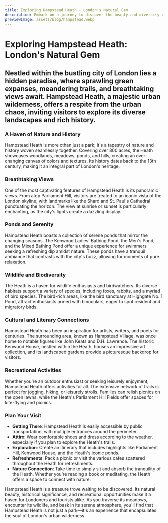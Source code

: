 ```yaml
---
title: Exploring Hampstead Heath - London's Natural Gem
description: Embark on a journey to discover the beauty and diversity of Hampstead Heath, a sprawling urban oasis in the heart of London.
previewImage: assets/blog/hampstead.webp
---
```


# Exploring Hampstead Heath: London's Natural Gem

## Nestled within the bustling city of London lies a hidden paradise, where sprawling green expanses, meandering trails, and breathtaking views await. Hampstead Heath, a majestic urban wilderness, offers a respite from the urban chaos, inviting visitors to explore its diverse landscapes and rich history.

<Date date="Tuesday 15 August 2023"/>
<ArticleHero src="assets/hampstead_heath_header.jpg" alt="Hampstead Heath Landscape"/>

### A Haven of Nature and History

Hampstead Heath is more cthan just a park; it's a tapestry of nature and history woven seamlessly together. Covering over 800 acres, the Heath showcases woodlands, meadows, ponds, and hills, creating an ever-changing canvas of colors and textures. Its history dates back to the 13th century, making it an integral part of London's heritage.

### Breathtaking Views

One of the most captivating features of Hampstead Heath is its panoramic views. From atop Parliament Hill, visitors are treated to an iconic vista of the London skyline, with landmarks like the Shard and St. Paul's Cathedral punctuating the horizon. The view at sunrise or sunset is particularly enchanting, as the city's lights create a dazzling display.

### Ponds and Serenity

Hampstead Heath boasts a collection of serene ponds that mirror the changing seasons. The Kenwood Ladies' Bathing Pond, the Men's Pond, and the Mixed Bathing Pond offer a unique experience for swimmers seeking a refreshing dip amidst nature. These ponds have a tranquil ambiance that contrasts with the city's buzz, allowing for moments of pure relaxation.

### Wildlife and Biodiversity

The Heath is a haven for wildlife enthusiasts and birdwatchers. Its diverse habitats support a variety of species, including foxes, rabbits, and a myriad of bird species. The bird-rich areas, like the bird sanctuary at Highgate No. 1 Pond, attract enthusiasts armed with binoculars, eager to spot resident and migratory birds.

### Cultural and Literary Connections

Hampstead Heath has been an inspiration for artists, writers, and poets for centuries. The surrounding area, known as Hampstead Village, was once home to notable figures like John Keats and D.H. Lawrence. The historic Kenwood House, nestled within the Heath, houses an impressive art collection, and its landscaped gardens provide a picturesque backdrop for visitors.

### Recreational Activities

Whether you're an outdoor enthusiast or seeking leisurely enjoyment, Hampstead Heath offers activities for all. The extensive network of trails is perfect for jogging, hiking, or leisurely strolls. Families can relish picnics on the open lawns, while the Heath's Parliament Hill Fields offer spaces for kite-flying and picnics.

### Plan Your Visit

- **Getting There**: Hampstead Heath is easily accessible by public transportation, with multiple entrances around the perimeter.
- **Attire**: Wear comfortable shoes and dress according to the weather, especially if you plan to explore the Heath's trails.
- **Exploration**: Create an itinerary that includes highlights like Parliament Hill, Kenwood House, and the Heath's iconic ponds.
- **Refreshments**: Pack a picnic or visit the various cafes scattered throughout the Heath for refreshments.
- **Nature Connection**: Take time to simply sit and absorb the tranquility of the Heath. Whether you're reading a book or meditating, the Heath offers a space to connect with nature.

Hampstead Heath is a treasure trove waiting to be discovered. Its natural beauty, historical significance, and recreational opportunities make it a haven for Londoners and tourists alike. As you traverse its meadows, encounter its wildlife, and bask in its serene atmosphere, you'll find that Hampstead Heath is not just a park—it's an experience that encapsulates the soul of London's urban wilderness.
